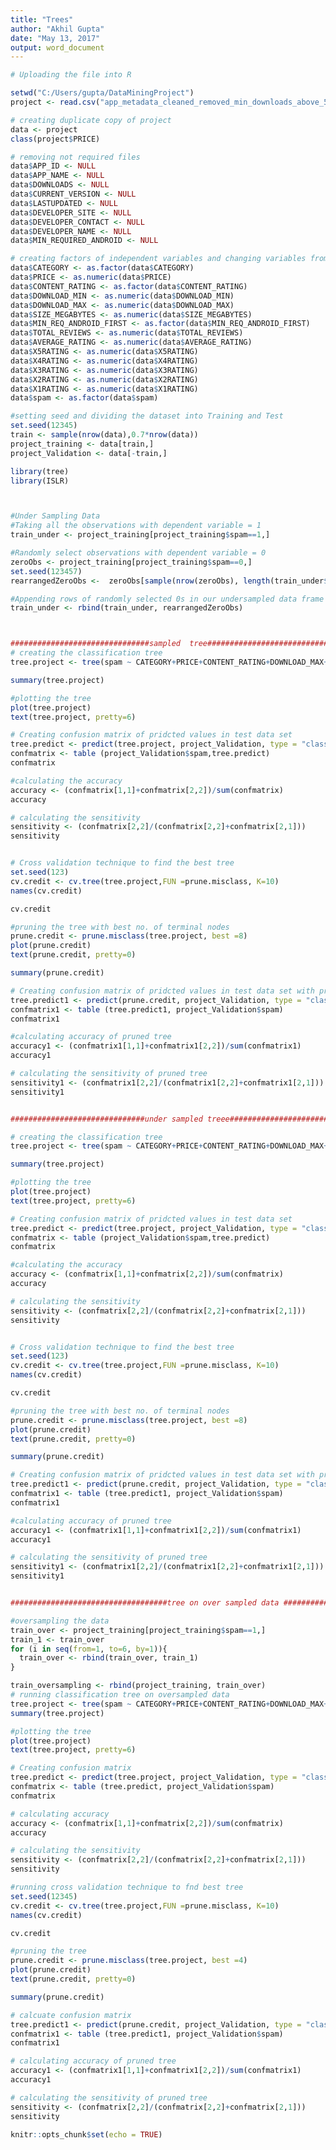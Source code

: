 ```yaml
---
title: "Trees"
author: "Akhil Gupta"
date: "May 13, 2017"
output: word_document
---
```


```r
# Uploading the file into R

setwd("C:/Users/gupta/DataMiningProject")
project <- read.csv("app_metadata_cleaned_removed_min_downloads_above_5m.csv")

# creating duplicate copy of project
data <- project
class(project$PRICE)

# removing not required files
data$APP_ID <- NULL
data$APP_NAME <- NULL
data$DOWNLOADS <- NULL
data$CURRENT_VERSION <- NULL
data$LASTUPDATED <- NULL
data$DEVELOPER_SITE <- NULL
data$DEVELOPER_CONTACT <- NULL
data$DEVELOPER_NAME <- NULL
data$MIN_REQUIRED_ANDROID <- NULL

# creating factors of independent variables and changing variables from integer to numeric
data$CATEGORY <- as.factor(data$CATEGORY)
data$PRICE <- as.numeric(data$PRICE)
data$CONTENT_RATING <- as.factor(data$CONTENT_RATING)
data$DOWNLOAD_MIN <- as.numeric(data$DOWNLOAD_MIN)
data$DOWNLOAD_MAX <- as.numeric(data$DOWNLOAD_MAX)
data$SIZE_MEGABYTES <- as.numeric(data$SIZE_MEGABYTES)
data$MIN_REQ_ANDROID_FIRST <- as.factor(data$MIN_REQ_ANDROID_FIRST)
data$TOTAL_REVIEWS <- as.numeric(data$TOTAL_REVIEWS)
data$AVERAGE_RATING <- as.numeric(data$AVERAGE_RATING)
data$X5RATING <- as.numeric(data$X5RATING)
data$X4RATING <- as.numeric(data$X4RATING)
data$X3RATING <- as.numeric(data$X3RATING)
data$X2RATING <- as.numeric(data$X2RATING)
data$X1RATING <- as.numeric(data$X1RATING)
data$spam <- as.factor(data$spam)

#setting seed and dividing the dataset into Training and Test
set.seed(12345)
train <- sample(nrow(data),0.7*nrow(data))
project_training <- data[train,]
project_Validation <- data[-train,]

library(tree)
library(ISLR)



#Under Sampling Data
#Taking all the observations with dependent variable = 1
train_under <- project_training[project_training$spam==1,]

#Randomly select observations with dependent variable = 0
zeroObs <- project_training[project_training$spam==0,]
set.seed(123457)
rearrangedZeroObs <-  zeroObs[sample(nrow(zeroObs), length(train_under$spam)),]

#Appending rows of randomly selected 0s in our undersampled data frame
train_under <- rbind(train_under, rearrangedZeroObs)



###############################sampled  tree#########################################
# creating the classification tree
tree.project <- tree(spam ~ CATEGORY+PRICE+CONTENT_RATING+DOWNLOAD_MAX+DOWNLOAD_MIN+TOTAL_REVIEWS+AVERAGE_RATING+X5RATING+X4RATING+X3RATING+X2RATING+X1RATING,data = project_training)

summary(tree.project) 

#plotting the tree
plot(tree.project)
text(tree.project, pretty=6)

# Creating confusion matrix of pridcted values in test data set 
tree.predict <- predict(tree.project, project_Validation, type = "class")
confmatrix <- table (project_Validation$spam,tree.predict)
confmatrix

#calculating the accuracy
accuracy <- (confmatrix[1,1]+confmatrix[2,2])/sum(confmatrix)
accuracy

# calculating the sensitivity
sensitivity <- (confmatrix[2,2]/(confmatrix[2,2]+confmatrix[2,1]))
sensitivity


# Cross validation technique to find the best tree
set.seed(123)
cv.credit <- cv.tree(tree.project,FUN =prune.misclass, K=10)
names(cv.credit)

cv.credit

#pruning the tree with best no. of terminal nodes
prune.credit <- prune.misclass(tree.project, best =8)
plot(prune.credit)
text(prune.credit, pretty=0)

summary(prune.credit)

# Creating confusion matrix of pridcted values in test data set with pruned tree
tree.predict1 <- predict(prune.credit, project_Validation, type = "class")
confmatrix1 <- table (tree.predict1, project_Validation$spam)
confmatrix1

#calculating accuracy of pruned tree
accuracy1 <- (confmatrix1[1,1]+confmatrix1[2,2])/sum(confmatrix1)
accuracy1

# calculating the sensitivity of pruned tree
sensitivity1 <- (confmatrix1[2,2]/(confmatrix1[2,2]+confmatrix1[2,1]))
sensitivity1


##############################under sampled treee#####################################

# creating the classification tree
tree.project <- tree(spam ~ CATEGORY+PRICE+CONTENT_RATING+DOWNLOAD_MAX+DOWNLOAD_MIN+TOTAL_REVIEWS+AVERAGE_RATING+X5RATING+X4RATING+X3RATING+X2RATING+X1RATING,data = train_under)

summary(tree.project) 

#plotting the tree
plot(tree.project)
text(tree.project, pretty=6)

# Creating confusion matrix of pridcted values in test data set 
tree.predict <- predict(tree.project, project_Validation, type = "class")
confmatrix <- table (project_Validation$spam,tree.predict)
confmatrix

#calculating the accuracy
accuracy <- (confmatrix[1,1]+confmatrix[2,2])/sum(confmatrix)
accuracy

# calculating the sensitivity
sensitivity <- (confmatrix[2,2]/(confmatrix[2,2]+confmatrix[2,1]))
sensitivity


# Cross validation technique to find the best tree
set.seed(123)
cv.credit <- cv.tree(tree.project,FUN =prune.misclass, K=10)
names(cv.credit)

cv.credit

#pruning the tree with best no. of terminal nodes
prune.credit <- prune.misclass(tree.project, best =8)
plot(prune.credit)
text(prune.credit, pretty=0)

summary(prune.credit)

# Creating confusion matrix of pridcted values in test data set with pruned tree
tree.predict1 <- predict(prune.credit, project_Validation, type = "class")
confmatrix1 <- table (tree.predict1, project_Validation$spam)
confmatrix1

#calculating accuracy of pruned tree
accuracy1 <- (confmatrix1[1,1]+confmatrix1[2,2])/sum(confmatrix1)
accuracy1

# calculating the sensitivity of pruned tree
sensitivity1 <- (confmatrix1[2,2]/(confmatrix1[2,2]+confmatrix1[2,1]))
sensitivity1


###################################tree on over sampled data ###########################################

#oversampling the data
train_over <- project_training[project_training$spam==1,]
train_1 <- train_over
for (i in seq(from=1, to=6, by=1)){
  train_over <- rbind(train_over, train_1)
}

train_oversampling <- rbind(project_training, train_over)
# running classification tree on oversampled data
tree.project <- tree(spam ~ CATEGORY+PRICE+CONTENT_RATING+DOWNLOAD_MAX+DOWNLOAD_MIN+TOTAL_REVIEWS+AVERAGE_RATING+X5RATING+X4RATING+X3RATING+X2RATING+X1RATING,data = train_oversampling)
summary(tree.project) 

#plotting the tree
plot(tree.project)
text(tree.project, pretty=6)

# Creating confusion matrix 
tree.predict <- predict(tree.project, project_Validation, type = "class")
confmatrix <- table (tree.predict, project_Validation$spam)
confmatrix

# calculating accuracy
accuracy <- (confmatrix[1,1]+confmatrix[2,2])/sum(confmatrix)
accuracy

# calculating the sensitivity
sensitivity <- (confmatrix[2,2]/(confmatrix[2,2]+confmatrix[2,1]))
sensitivity

#running cross validation technique to fnd best tree
set.seed(12345)
cv.credit <- cv.tree(tree.project,FUN =prune.misclass, K=10)
names(cv.credit)

cv.credit

#pruning the tree
prune.credit <- prune.misclass(tree.project, best =4)
plot(prune.credit)
text(prune.credit, pretty=0)

summary(prune.credit)

# calcuate confusion matrix
tree.predict1 <- predict(prune.credit, project_Validation, type = "class")
confmatrix1 <- table (tree.predict1, project_Validation$spam)
confmatrix1

# calculating accuracy of pruned tree
accuracy1 <- (confmatrix1[1,1]+confmatrix1[2,2])/sum(confmatrix1)
accuracy1

# calculating the sensitivity of pruned tree
sensitivity <- (confmatrix[2,2]/(confmatrix[2,2]+confmatrix[2,1]))
sensitivity

knitr::opts_chunk$set(echo = TRUE)
```
